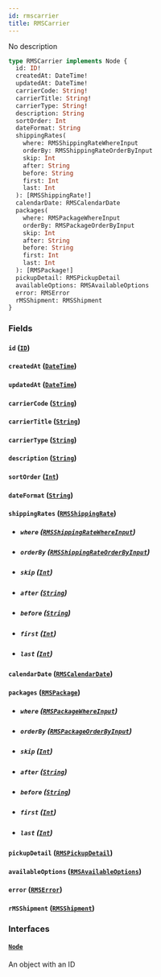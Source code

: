 ```yaml
---
id: rmscarrier
title: RMSCarrier
---
```


No description

```graphql
type RMSCarrier implements Node {
  id: ID!
  createdAt: DateTime!
  updatedAt: DateTime!
  carrierCode: String!
  carrierTitle: String!
  carrierType: String!
  description: String
  sortOrder: Int
  dateFormat: String
  shippingRates(
    where: RMSShippingRateWhereInput
    orderBy: RMSShippingRateOrderByInput
    skip: Int
    after: String
    before: String
    first: Int
    last: Int
  ): [RMSShippingRate!]
  calendarDate: RMSCalendarDate
  packages(
    where: RMSPackageWhereInput
    orderBy: RMSPackageOrderByInput
    skip: Int
    after: String
    before: String
    first: Int
    last: Int
  ): [RMSPackage!]
  pickupDetail: RMSPickupDetail
  availableOptions: RMSAvailableOptions
  error: RMSError
  rMSShipment: RMSShipment
}
```

### Fields

#### `id` ([`ID`](../order-view-service/scalars/id))

#### `createdAt` ([`DateTime`](../order-view-service/scalars/date-time))

#### `updatedAt` ([`DateTime`](../order-view-service/scalars/date-time))

#### `carrierCode` ([`String`](../order-view-service/scalars/string))

#### `carrierTitle` ([`String`](../order-view-service/scalars/string))

#### `carrierType` ([`String`](../order-view-service/scalars/string))

#### `description` ([`String`](../order-view-service/scalars/string))

#### `sortOrder` ([`Int`](../order-view-service/scalars/int))

#### `dateFormat` ([`String`](../order-view-service/scalars/string))

#### `shippingRates` ([`RMSShippingRate`](../order-view-service/objects/rmsshipping-rate))

- ##### `where` ([`RMSShippingRateWhereInput`](../order-view-service/inputs/rmsshipping-rate-where-input))

- ##### `orderBy` ([`RMSShippingRateOrderByInput`](../order-view-service/enums/rmsshipping-rate-order-by-input))

- ##### `skip` ([`Int`](../order-view-service/scalars/int))

- ##### `after` ([`String`](../order-view-service/scalars/string))

- ##### `before` ([`String`](../order-view-service/scalars/string))

- ##### `first` ([`Int`](../order-view-service/scalars/int))

- ##### `last` ([`Int`](../order-view-service/scalars/int))

#### `calendarDate` ([`RMSCalendarDate`](../order-view-service/objects/rmscalendar-date))

#### `packages` ([`RMSPackage`](../order-view-service/objects/rmspackage))

- ##### `where` ([`RMSPackageWhereInput`](../order-view-service/inputs/rmspackage-where-input))

- ##### `orderBy` ([`RMSPackageOrderByInput`](../order-view-service/enums/rmspackage-order-by-input))

- ##### `skip` ([`Int`](../order-view-service/scalars/int))

- ##### `after` ([`String`](../order-view-service/scalars/string))

- ##### `before` ([`String`](../order-view-service/scalars/string))

- ##### `first` ([`Int`](../order-view-service/scalars/int))

- ##### `last` ([`Int`](../order-view-service/scalars/int))

#### `pickupDetail` ([`RMSPickupDetail`](../order-view-service/objects/rmspickup-detail))

#### `availableOptions` ([`RMSAvailableOptions`](../order-view-service/objects/rmsavailable-options))

#### `error` ([`RMSError`](../order-view-service/objects/rmserror))

#### `rMSShipment` ([`RMSShipment`](../order-view-service/objects/rmsshipment))

### Interfaces

#### [`Node`](../order-view-service/interfaces/node)

An object with an ID
